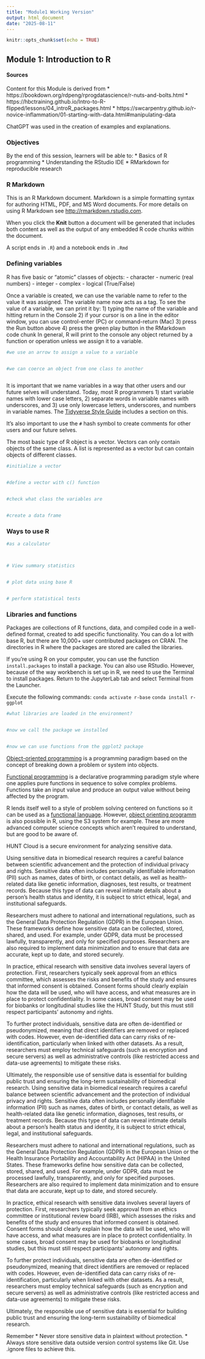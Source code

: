 ```yaml
---
title: "Module1 Working Version"
output: html_document
date: "2025-08-11"
---
```


```r
knitr::opts_chunk$set(echo = TRUE)
```

## Module 1: Introduction to R

#### Sources
Content for this Module is derived from
* https://bookdown.org/rdpeng/rprogdatascience/r-nuts-and-bolts.html
* https://hbctraining.github.io/Intro-to-R-flipped/lessons/04_introR_packages.html
* https://swcarpentry.github.io/r-novice-inflammation/01-starting-with-data.html#manipulating-data

ChatGPT was used in the creation of examples and explanations.

### Objectives
By the end of this session, learners will be able to:
  * Basics of R programming
  * Understanding the RStudio IDE
  * RMarkdown for reproducible research

### R Markdown
This is an R Markdown document. Markdown is a simple formatting syntax for authoring HTML, PDF, and MS Word documents. For more details on using R Markdown see <http://rmarkdown.rstudio.com>.

When you click the **Knit** button a document will be generated that includes both content as well as the output of any embedded R code chunks within the document. 

A script ends in `.R`) and a notebook ends in `.Rmd`

### Defining variables
R has five basic or “atomic” classes of objects:
- character
- numeric (real numbers)
- integer
- complex
- logical (True/False)

Once a variable is created, we can use the variable name to refer to the value it was assigned. The variable name now acts as a tag. To see the value of a variable, we can print it by:
1) typing the name of the variable and hitting return in the Console
2) if your cursor is on a line in the editor window, you can use control-enter (PC) or command-return (Mac)
3) press the Run button above
4) press the green play button in the RMarkdown code chunk
In general, R will print to the console any object returned by a function or operation unless we assign it to a variable.

```r

#we use an arrow to assign a value to a variable


#we can coerce an object from one class to another



```

It is important that we name variables in a way that other users and our future selves will understand. Today, most R programmers 1) start variable names with lower case letters, 2) separate words in variable names with underscores, and 3) use only lowercase letters, underscores, and numbers in variable names. The [Tidyverse Style Guide](https://style.tidyverse.org/syntax.html) includes a section on this.

It's also important to use the `#` hash symbol to create comments for other users and our future selves.

The most basic type of R object is a vector. Vectors can only contain objects of the same class. A list is represented as a vector but can contain objects of different classes.

```r

#initialize a vector


#define a vector with c() function


#check what class the variables are


#create a data frame


```



### Ways to use R
```r

#as a calculator



# View summary statistics


# plot data using base R


# perform statistical tests


```


### Libraries and functions
Packages are collections of R functions, data, and compiled code in a well-defined format, created to add specific functionality. You can do a lot with base R, but there are 10,000+ user contributed packages on CRAN. The directories in R where the packages are stored are called the libraries.

If you're using R on your computer, you can use the function `install.packages` to install a package. You can also use RStudio. However, because of the way workbench is set up in R, we need to use the Terminal to install packages. Return to the JupyterLab tab and select Terminal from the Launcher. 

Execute the following commands:
`conda activate r-base`
`conda install r-ggplot`

```r

#what libraries are loaded in the environment?


#now we call the package we installed


#now we can use functions from the ggplot2 package


```

[Object-oriented programming](https://www.turing.com/kb/object-oriented-programming-help-the-developers-to-code-better) is a programming paradigm based on the concept of breaking down a problem or system into objects.

[Functional programming](https://www.turing.com/kb/introduction-to-functional-programming) is a declarative programming paradigm style where one applies pure functions in sequence to solve complex problems. Functions take an input value and produce an output value without being affected by the program.

R lends itself well to a style of problem solving centered on functions so it can be used as a [functional language](https://adv-r.hadley.nz/oo.html). However, [object orienting programm](https://adv-r.hadley.nz/oo.html) is also possible in R, using the S3 system for example. These are more advanced computer science concepts which aren't required to understand, but are good to be aware of.

HUNT Cloud is a secure environment for analyzing sensitive data.

Using sensitive data in biomedical research requires a careful balance between scientific advancement and the protection of individual privacy and rights. Sensitive data often includes personally identifiable information (PII) such as names, dates of birth, or contact details, as well as health-related data like genetic information, diagnoses, test results, or treatment records. Because this type of data can reveal intimate details about a person’s health status and identity, it is subject to strict ethical, legal, and institutional safeguards.

Researchers must adhere to national and international regulations, such as the General Data Protection Regulation (GDPR) in the European Union. These frameworks define how sensitive data can be collected, stored, shared, and used. For example, under GDPR, data must be processed lawfully, transparently, and only for specified purposes. Researchers are also required to implement data minimization and to ensure that data are accurate, kept up to date, and stored securely.

In practice, ethical research with sensitive data involves several layers of protection. First, researchers typically seek approval from an ethics committee, which assesses the risks and benefits of the study and ensures that informed consent is obtained. Consent forms should clearly explain how the data will be used, who will have access, and what measures are in place to protect confidentiality. In some cases, broad consent may be used for biobanks or longitudinal studies like the HUNT Study, but this must still respect participants’ autonomy and rights.

To further protect individuals, sensitive data are often de-identified or pseudonymized, meaning that direct identifiers are removed or replaced with codes. However, even de-identified data can carry risks of re-identification, particularly when linked with other datasets. As a result, researchers must employ technical safeguards (such as encryption and secure servers) as well as administrative controls (like restricted access and data-use agreements) to mitigate these risks.

Ultimately, the responsible use of sensitive data is essential for building public trust and ensuring the long-term sustainability of biomedical research. Using sensitive data in biomedical research requires a careful balance between scientific advancement and the protection of individual privacy and rights. Sensitive data often includes personally identifiable information (PII) such as names, dates of birth, or contact details, as well as health-related data like genetic information, diagnoses, test results, or treatment records. Because this type of data can reveal intimate details about a person’s health status and identity, it is subject to strict ethical, legal, and institutional safeguards.

Researchers must adhere to national and international regulations, such as the General Data Protection Regulation (GDPR) in the European Union or the Health Insurance Portability and Accountability Act (HIPAA) in the United States. These frameworks define how sensitive data can be collected, stored, shared, and used. For example, under GDPR, data must be processed lawfully, transparently, and only for specified purposes. Researchers are also required to implement data minimization and to ensure that data are accurate, kept up to date, and stored securely.

In practice, ethical research with sensitive data involves several layers of protection. First, researchers typically seek approval from an ethics committee or institutional review board (IRB), which assesses the risks and benefits of the study and ensures that informed consent is obtained. Consent forms should clearly explain how the data will be used, who will have access, and what measures are in place to protect confidentiality. In some cases, broad consent may be used for biobanks or longitudinal studies, but this must still respect participants’ autonomy and rights.

To further protect individuals, sensitive data are often de-identified or pseudonymized, meaning that direct identifiers are removed or replaced with codes. However, even de-identified data can carry risks of re-identification, particularly when linked with other datasets. As a result, researchers must employ technical safeguards (such as encryption and secure servers) as well as administrative controls (like restricted access and data-use agreements) to mitigate these risks.

Ultimately, the responsible use of sensitive data is essential for building public trust and ensuring the long-term sustainability of biomedical research.

Remember
* Never store sensitive data in plaintext without protection.
* Always store sensitive data outside version control systems like Git. Use .ignore files to achieve this.



